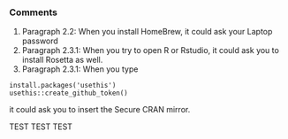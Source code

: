 ### Comments

1. Paragraph 2.2: When you install HomeBrew, it could ask your Laptop password
2. Paragraph 2.3.1: When you try to open R or Rstudio, it could ask you to install Rosetta as well.
3. Paragraph 2.3.1: When you type

```
install.packages('usethis')
usethis::create_github_token()
```

it could ask you to insert the Secure CRAN mirror.

TEST TEST TEST
